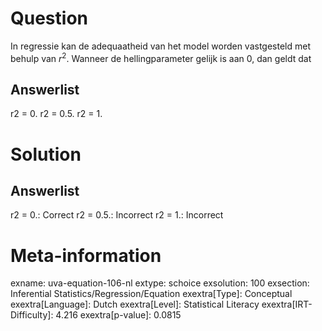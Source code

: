 Question
========

In regressie kan de adequaatheid van het model worden vastgesteld met
behulp van *r*^2^. Wanneer de hellingparameter gelijk is aan 0, dan
geldt dat

Answerlist
----------

r2 = 0.
r2 = 0.5.
r2 = 1.

Solution
========

Answerlist
----------

r2 = 0.: Correct
r2 = 0.5.: Incorrect
r2 = 1.: Incorrect

Meta-information
================
exname: uva-equation-106-nl
extype: schoice
exsolution: 100
exsection: Inferential Statistics/Regression/Equation
exextra[Type]: Conceptual
exextra[Language]: Dutch
exextra[Level]: Statistical Literacy
exextra[IRT-Difficulty]: 4.216
exextra[p-value]: 0.0815
